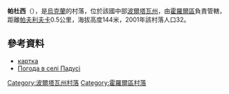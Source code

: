 {{coord|49|50|57|N|33|14|6|E|scale:100000_region:UA|display=title}}

'''帕杜西'''（{{lang-uk|Падусі}}），是[[烏克蘭|烏克蘭]]的村落，位於該國中部[[波爾塔瓦州|波爾塔瓦州]]，由[[霍羅爾區|霍羅爾區]]負責管轄，距離[[帕夫利夫卡_(霍羅爾區)|帕夫利夫卡]]0.5公里，海拔高度144米，2001年該村落人口32。

==參考資料==
* [http://gska2.rada.gov.ua/pls/z7502/A005?rdat1=25.04.2009&rf7571=26776 картка]{{dead link|date=2018年2月 |bot=InternetArchiveBot |fix-attempted=yes }}
* [http://weather.in.ua/ua/poltavskaja/19499 Погода в селі Падусі] {{Wayback|url=http://weather.in.ua/ua/poltavskaja/19499 |date=20160305074715 }}

{{DEFAULTSORT:Падусі}}
[[Category:波爾塔瓦州村落|Category:波爾塔瓦州村落]]
[[Category:霍羅爾區村落|Category:霍羅爾區村落]]


{{Poltava-geo-stub}}